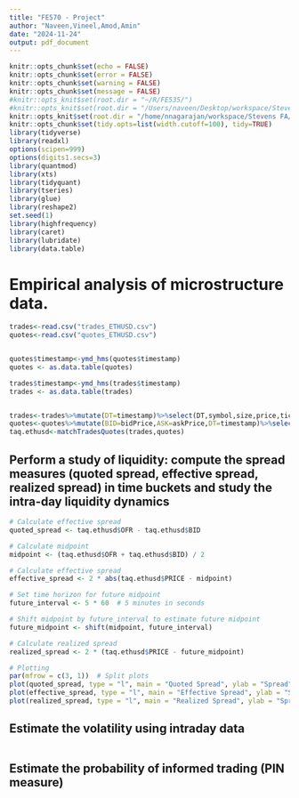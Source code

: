 ```yaml
---
title: "FE570 - Project"
author: "Naveen,Vineel,Amod,Amin"
date: "2024-11-24"
output: pdf_document
---
```



```r
knitr::opts_chunk$set(echo = FALSE)
knitr::opts_chunk$set(error = FALSE)
knitr::opts_chunk$set(warning = FALSE)
knitr::opts_chunk$set(message = FALSE)
#knitr::opts_knit$set(root.dir = "~/R/FE535/")
#knitr::opts_knit$set(root.dir = "/Users/naveen/Desktop/workspace/Stevens FA/FE570/project")
knitr::opts_knit$set(root.dir = "/home/nnagarajan/workspace/Stevens FA/FE570/project/")
knitr::opts_chunk$set(tidy.opts=list(width.cutoff=100), tidy=TRUE)
library(tidyverse)
library(readxl)
options(scipen=999)
options(digits1.secs=3)
library(quantmod)
library(xts)
library(tidyquant)
library(tseries)
library(glue)
library(reshape2)
set.seed(1)
library(highfrequency)
library(caret)
library(lubridate)
library(data.table)
```

# Empirical analysis of microstructure data.

```r
trades<-read.csv("trades_ETHUSD.csv")
quotes<-read.csv("quotes_ETHUSD.csv")


quotes$timestamp<-ymd_hms(quotes$timestamp)
quotes <- as.data.table(quotes)

trades$timestamp<-ymd_hms(trades$timestamp)
trades <- as.data.table(trades)


trades<-trades%>%mutate(DT=timestamp)%>%select(DT,symbol,size,price,tickDirection)
quotes<-quotes%>%mutate(BID=bidPrice,ASK=askPrice,DT=timestamp)%>%select(DT,symbol,bidSize,BID,askSize,ASK)
taq.ethusd<-matchTradesQuotes(trades,quotes)
```
## Perform a study of liquidity: compute the spread measures (quoted spread, effective spread, realized spread) in time buckets and study the intra-day liquidity dynamics

```r

# Calculate effective spread
quoted_spread <- taq.ethusd$OFR - taq.ethusd$BID

# Calculate midpoint
midpoint <- (taq.ethusd$OFR + taq.ethusd$BID) / 2

# Calculate effective spread
effective_spread <- 2 * abs(taq.ethusd$PRICE - midpoint)

# Set time horizon for future midpoint
future_interval <- 5 * 60  # 5 minutes in seconds

# Shift midpoint by future_interval to estimate future midpoint
future_midpoint <- shift(midpoint, future_interval)

# Calculate realized spread
realized_spread <- 2 * (taq.ethusd$PRICE - future_midpoint)

# Plotting
par(mfrow = c(3, 1))  # Split plots
plot(quoted_spread, type = "l", main = "Quoted Spread", ylab = "Spread", xlab = "Time")
plot(effective_spread, type = "l", main = "Effective Spread", ylab = "Spread", xlab = "Time")
plot(realized_spread, type = "l", main = "Realized Spread", ylab = "Spread", xlab = "Time")

```

## Estimate the volatility using intraday data
```r

```
## Estimate the probability of informed trading (PIN measure)
```r

```
